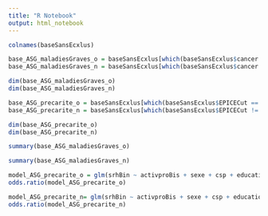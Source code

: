 ```yaml
---
title: "R Notebook"
output: html_notebook
---
```



```r
colnames(baseSansEcxlus)
```


```r
base_ASG_maladiesGraves_o = baseSansEcxlus[which(baseSansEcxlus$cancer == 1 | baseSansEcxlus$cvd != 0 ),]
base_ASG_maladiesGraves_n = baseSansEcxlus[which(baseSansEcxlus$cancer == 0 | baseSansEcxlus$cvd == 0 ),]

```
```r
dim(base_ASG_maladiesGraves_o)
dim(base_ASG_maladiesGraves_n)
```

```r
base_ASG_precarite_o = baseSansEcxlus[which(baseSansEcxlus$EPICECut == "Situation précaire"),]
base_ASG_precarite_n = baseSansEcxlus[which(baseSansEcxlus$EPICECut != "Situation précaire"),]
```
```r
dim(base_ASG_precarite_o)
dim(base_ASG_precarite_n)
```




```r
summary(base_ASG_maladiesGraves_o)
```

```r
summary(base_ASG_maladiesGraves_n)
```




```r
model_ASG_precarite_o = glm(srhBin ~ activproBis + sexe + csp + education + entourage + sport2 + bmiCut + hta + tabac + deptot+ stress, family = "binomial", data = base_ASG_precarite_o)
odds.ratio(model_ASG_precarite_o)
```
```r
model_ASG_precarite_n= glm(srhBin ~ activproBis + sexe + csp + education + entourage + sport2 + bmiCut + hta + tabac + deptot+ stress, family = "binomial", data = base_ASG_precarite_n)
odds.ratio(model_ASG_precarite_n)
```
